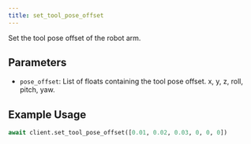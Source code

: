 ```yaml
---
title: set_tool_pose_offset
---
```


Set the tool pose offset of the robot arm.

## Parameters

- `pose_offset`: List of floats containing the tool pose offset. x, y, z, roll, pitch, yaw.

## Example Usage

```python
await client.set_tool_pose_offset([0.01, 0.02, 0.03, 0, 0, 0])
``` 